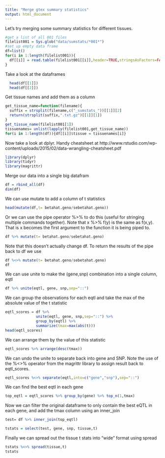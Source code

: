 ```yaml
---
title: "Merge gtex summary statistics"
output: html_document
---
```


Let's try merging some summary statistics for different tissues.

```r
#get a list of all 001 files 
filelist001 = Sys.glob("data/sumstats/*001*")
#set up empty data frame
df=list()
for(i in 1:length(filelist001)){
  df[[i]] = read.table(filelist001[[i]],header=TRUE,stringsAsFactors=FALSE)
}
```

Take a look at the dataframes
```r
  head(df[[1]])
  head(df[[2]])
```

Get tissue names and add them as a column
```r
get_tissue_name=function(filename){
  suffix = strsplit(filename,c("_sumstats_"))[[1]][2]
  return(strsplit(suffix,".txt.gz")[[1]][1])
}
get_tissue_name(filelist001[1])
tissuenames= unlist(lapply(filelist001,get_tissue_name))
for(i in 1:length(df)){df[[i]]$tissue = tissuenames[i]}
```



Now take a look at dplyr. 
Handy cheatsheet at 
http://www.rstudio.com/wp-content/uploads/2015/02/data-wrangling-cheatsheet.pdf
```r
library(dplyr)
library(tidyr)
library(magrittr)
```

Merge our data into a single big datafram
```r
df = rbind_all(df)
dim(df)
```


We can use mutate to add a column of t statistics
```r
head(mutate(df,t= betahat.geno/sebetahat.geno))
```

Or we can use the pipe operator %>% to do this (useful for stringing multiple commands together).
 Note that x %>% f(y) is the same as f(x,y).
That is x becomes the first argument to the function it is being piped to.
```r
df %>% mutate(t= betahat.geno/sebetahat.geno)
```

Note that this doesn't actually change df. To return the results of the pipe back to df we use
```r
df %<>% mutate(t= betahat.geno/sebetahat.geno)
df
```


We can use unite to make the (gene,snp) combination into a single column, eqtl
```r
df %>% unite(eqtl, gene, snp,sep="::") 
```


We can group the observations for each eqtl and take the max of the absolute value of the t statistic
```r
eqtl_scores = df %>% 
              unite(eqtl, gene, snp,sep="::") %>% 
              group_by(eqtl) %>% 
              summarize(tmax=max(abs(t)))
head(eqtl_scores)
```

We can arrange them by the value of this statistic
```r
eqtl_scores %>% arrange(desc(tmax))
```

We can undo the unite to separate back into gene and SNP. Note the use of the %<>% operator from the magrittr library
to assign result back to eqtl_scores.
```r
eqtl_scores %<>% separate(eqtl,into=c("gene","snp"),sep="::")
```

We can find the best eqtl in each gene
```r
top_eqtl = eqtl_scores %>% group_by(gene) %>% top_n(1,tmax)
```

Now we can filter the original dataframe to only contain the best eQTL in each gene, and add the tmax column
using an inner_join
```r
test= df %>% inner_join(top_eqtl)
```

```r
tstats = select(test, gene, snp, tissue,t)
```

Finally we can spread out the tissue t stats into "wide" format using spread
```r
tstats %<>% spread(tissue,t)
tstats
```



